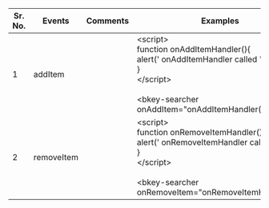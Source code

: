 
 
|Sr. No.|Events|Comments|Examples|
|--- |--- |--- |--- |
|1|addItem||&lt;script&gt;<br/>function onAddItemHandler(){<br/>alert(' onAddItemHandler called ');<br/>}<br/>&lt;/script&gt;<br/><br/>&lt;bkey-searcher onAddItem="onAddItemHandler\(\)"&gt;|
|2|removeItem||&lt;script&gt;<br/>function onRemoveItemHandler(){<br/>alert(' onRemoveItemHandler called ');<br/>}<br/>&lt;/script&gt;<br/><br/>&lt;bkey-searcher onRemoveItem="onRemoveItemHandler\(\)"&gt;|
